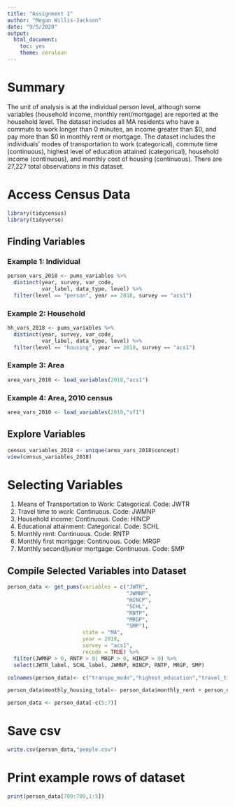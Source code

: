 ```yaml
---
title: "Assignment 1"
author: "Megan Willis-Jackson"
date: "9/5/2020"
output: 
  html_document: 
    toc: yes
    theme: cerulean
---
```

# Summary
The unit of analysis is at the individual person level, although some variables (household income, monthly rent/mortgage) are reported at the household level. The dataset includes all MA residents who have a commute to work longer than 0 minutes, an income greater than $0, and pay more than $0 in monthly rent or mortgage. The dataset includes the individuals' modes of transportation to work (categorical), commute time (continuous), highest level of education attained (categorical), household income (continuous), and monthly cost of housing (continuous). There are 27,227 total observations in this dataset. 

# Access Census Data
```r
library(tidycensus)
library(tidyverse)
```

## Finding Variables
### Example 1: Individual
```r
person_vars_2018 <- pums_variables %>%
  distinct(year, survey, var_code, 
           var_label, data_type, level) %>%
  filter(level == "person", year == 2018, survey == "acs1")
```
### Example 2: Household
```r
hh_vars_2018 <- pums_variables %>%
  distinct(year, survey, var_code, 
           var_label, data_type, level) %>%
  filter(level == "housing", year == 2018, survey == "acs1")
```
### Example 3: Area
```r
area_vars_2018 <- load_variables(2018,"acs1")
```
### Example 4: Area, 2010 census
```r
area_vars_2010 <- load_variables(2010,"sf1")
```
## Explore Variables
```r
census_variables_2018 <- unique(area_vars_2018$concept)
view(census_variables_2018)
```
# Selecting Variables
1. Means of Transportation to Work: Categorical. Code: JWTR
2. Travel time to work: Continuous. Code: JWMNP
3. Household income: Continuous. Code: HINCP
4. Educational attainment: Categorical. Code: SCHL
5. Monthly rent: Continuous. Code: RNTP
6. Monthly first mortgage: Continuous. Code: MRGP
7. Monthly second/junior mortgage: Continuous. Code: SMP

## Compile Selected Variables into Dataset
```r
person_data <- get_pums(variables = c("JWTR", 
                                      "JWMNP", 
                                      "HINCP", 
                                      "SCHL", 
                                      "RNTP",
                                      "MRGP",
                                      "SMP"),
                        state = "MA", 
                        year = 2018, 
                        survey = "acs1",
                        recode = TRUE) %>%
  filter(JWMNP > 0, RNTP > 0| MRGP > 0, HINCP > 0) %>%
  select(JWTR_label, SCHL_label, JWMNP, HINCP, RNTP, MRGP, SMP)

```
```r
colnames(person_data)<- c("transpo_mode","highest_education","travel_time","household_income","monthly_rent","monthly_first_mortgage","monthly_second_mortgage")
```

```r
person_data$monthly_housing_total<- person_data$monthly_rent + person_data$monthly_first_mortgage + person_data$monthly_second_mortgage

person_data <- person_data[-c(5:7)]
```

# Save csv
```r
write.csv(person_data,"people.csv")
```

# Print example rows of dataset
```r
print(person_data[700:709,1:5])
```





